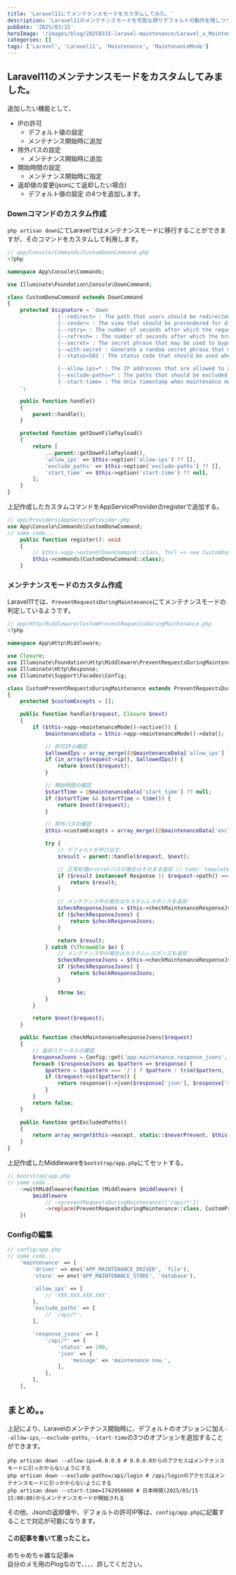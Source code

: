 ```yaml
---
title: 'Laravel11にてメンテナンスモードをカスタムしてみた。'
description: 'Laravel11のメンテナンスモードを可能な限りデフォルトの動作を残しつつカスタムしてみた。'
pubDate: '2025/03/15'
heroImage: '/images/blog/20250315-laravel-maintenance/Laravel_x_Maintenance.png'
categories: []
tags: ['Laravel', 'Laravel11', 'Maintenance', 'MaintenanceMode']
---
```


## Laravel11のメンテナンスモードをカスタムしてみました。
追加したい機能として、
- IPの許可
  - デフォルト値の設定
  - メンテナンス開始時に追加
- 除外パスの設定
  - メンテナンス開始時に追加
- 開始時間の設定
  - メンテナンス開始時に指定
- 返却値の変更(jsonにて返却したい場合)
  - デフォルト値の設定
の4つを追加します。


### Downコマンドのカスタム作成
`php artisan down`にてLaravelではメンテナンスモードに移行することができますが、そのコマンドをカスタムして利用します。
```php
// app/Console/Commands/CustomDownCommand.php
<?php

namespace App\Console\Commands;

use Illuminate\Foundation\Console\DownCommand;

class CustomDonwCommand extends DownCommand
{
    protected $signature = 'down
                {--redirect= : The path that users should be redirected to}
                {--render= : The view that should be prerendered for display during maintenance mode}
                {--retry= : The number of seconds after which the request may be retried}
                {--refresh= : The number of seconds after which the browser may refresh}
                {--secret= : The secret phrase that may be used to bypass maintenance mode}
                {--with-secret : Generate a random secret phrase that may be used to bypass maintenance mode}
                {--status=503 : The status code that should be used when returning the maintenance mode response}

                {--allow-ips=* : The IP addresses that are allowed to access the application while maintenance mode is enabled}
                {--exclude-paths=* : The paths that should be excluded from maintenance mode}
                {--start-time= : The Unix timestamp when maintenance mode should start}
    ';

    public function handle()
    {
        parent::handle();
    }

    protected function getDownFilePayload()
    {
        return [
            ...parent::getDownFilePayload(),
            'allow_ips' => $this->option('allow-ips') ?? [],
            'exclude_paths' => $this->option('exclude-paths') ?? [],
            'start_time' => $this->option('start-time') ?? null,
        ];
    }
}
```
上記作成したカスタムコマンドをAppServiceProviderのregisterで追加する。
```php
// app/Providers/AppServiceProvider.php
use App\Console\Commands\CustomDonwCommand;
// some code...
    public function register(): void
    {
        // $this->app->extend(DownCommand::class, fn() => new CustomDonwCommand);
        $this->commands(CustomDonwCommand::class);
    }
```

### メンテナンスモードのカスタム作成
Laravel11では、`PreventRequestsDuringMaintenance`にてメンテナンスモードの判定しているようです。

```php
// app/Http/Middleware/CustomPreventRequestsDuringMaintenance.php
<?php

namespace App\Http\Middleware;

use Closure;
use Illuminate\Foundation\Http\Middleware\PreventRequestsDuringMaintenance;
use Illuminate\Http\Response;
use Illuminate\Support\Facades\Config;

class CustomPreventRequestsDuringMaintenance extends PreventRequestsDuringMaintenance
{
    protected $customExcepts = [];

    public function handle($request, Closure $next)
    {
        if ($this->app->maintenanceMode()->active()) {
            $maintenanceData = $this->app->maintenanceMode()->data();

            // 許可IPの確認
            $allowedIps = array_merge((@$maintenanceData['allow_ips'] ?? []), Config::get('app.maintenance.allow_ips', []));
            if (in_array($request->ip(), $allowedIps)) {
                return $next($request);
            }

            // 開始時間の確認
            $startTime = @$maintenanceData['start_time'] ?? null;
            if ($startTime && $startTime > time()) {
                return $next($request);
            }

            // 除外パスの確認
            $this->customExcepts = array_merge((@$maintenanceData['exclude_paths'] ?? []), Config::get('app.maintenance.exclude_paths', []));

            try {
                // デフォルトを呼び出す
                $result = parent::handle($request, $next);

                // 正常処理orscretパスの場合はそのまま返却 // todo: templateのresponseはどうにかしよう。。。w
                if ($result instanceof Response || $request->path() === $maintenanceData['secret']) {
                    return $result;
                }

                // メンテナンス中の場合はカスタムレスポンスを返却
                $checkResponseJsons = $this->checkMaintenanceResponseJsons($request);
                if ($checkResponseJsons) {
                    return $checkResponseJsons;
                }

                return $result;
            } catch (\Throwable $e) {
                // メンテナンス中の場合はカスタムレスポンスを返却
                $checkResponseJsons = $this->checkMaintenanceResponseJsons($request);
                if ($checkResponseJsons) {
                    return $checkResponseJsons;
                }

                throw $e;
            }
        }

        return $next($request);
    }

    public function checkMaintenanceResponseJsons($request)
    {
        // 返却ステータスの確認
        $responseJsons = Config::get('app.maintenance.response_jsons', []);
        foreach ($responseJsons as $pattern => $response) {
            $pattern = ($pattern === '/') ? $pattern : trim($pattern, '/');
            if ($request->is($pattern)) {
                return response()->json($response['json'], $response['status']);
            }
        }
        return false;
    }

    public function getExcludedPaths()
    {
        return array_merge($this->except, static::$neverPrevent, $this->customExcepts);
    }
}
```
上記作成したMiddlewareを`bootstrap/app.php`にてセットする。
```php
// bootstrap/app.php
// some code...
    ->withMiddleware(function (Middleware $middleware) {
        $middleware
            // ->preventRequestsDuringMaintenance(['/api/*'])
            ->replace(PreventRequestsDuringMaintenance::class, CustomPreventRequestsDuringMaintenance::class); // メンテナンスをカスタムに変更
    })
```

### Configの編集
```php
// config/app.php
// some code...
    'maintenance' => [
        'driver' => env('APP_MAINTENANCE_DRIVER', 'file'),
        'store' => env('APP_MAINTENANCE_STORE', 'database'),

        'allow_ips' => [
            // 'XXX.XXX.XXX.XXX',
        ],
        'exclude_paths' => [
            // '/api/*',
        ],

        'response_jsons' => [
            '/api/*' => [
                'status' => 200,
                'json' => [
                    'message' => 'maintenance now.',
                ],
            ],
        ],
    ],
```


## まとめ。。
上記により、Laravelのメンテナンス開始時に、デフォルトのオプションに加え`--allow-ips`,`--exclude-paths`,`--start-time`の3つのオプションを追加することができます。  
```shell
php artisan down --allow-ips=0.0.0.0 # 0.0.0.0からのアクセスはメンテナンスモードに引っかからないようにする
php artisan down --exclude-paths=/api/login # /api/loginのアクセスはメンテナンスモードに引っかからないようにする
php artisan down --start-time=1742050800 # 日本時間(2025/03/15 15:00:00)からメンテナンスモードが開始される
```
その他、Jsonの返却値や、デフォルトの許可IP等は、`config/app.php`に記載することで対応が可能になります。

#### この記事を書いて思ったこと。
めちゃめちゃ雑な記事w  
自分のメモ用のPlogなので、、、、許してください。  
